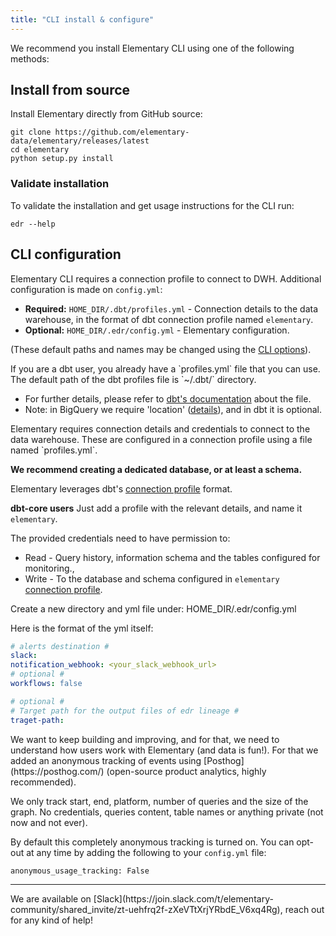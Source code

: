 ```yaml
---
title: "CLI install & configure"
---
```



We recommend you install Elementary CLI using one of the following methods:

<InstallCLI />

## Install from source

Install Elementary directly from GitHub source:

```shell
git clone https://github.com/elementary-data/elementary/releases/latest
cd elementary
python setup.py install
```

### Validate installation

To validate the installation and get usage instructions for the CLI run:

```shell
edr --help
```

## CLI configuration

Elementary CLI requires a connection profile to connect to DWH. Additional configuration is made on `config.yml`:

- **Required:** `HOME_DIR/.dbt/profiles.yml` - Connection details to the data warehouse, in the format of dbt connection profile named `elementary`.
- **Optional:** `HOME_DIR/.edr/config.yml` - Elementary configuration.

(These default paths and names may be changed using the [CLI options](./cli-advanced)).

<Accordion title="How to create 'profiles.yml'?">

<AddConnectionProfile />

</Accordion>

<Accordion title="dbt-core user? You already have profiles.yml">
If you are a dbt user, you already have a `profiles.yml` file that you can use. The default path of the dbt profiles file is `~/.dbt/` directory.

- For further details, please refer to [dbt's documentation](https://docs.getdbt.com/reference/profiles.yml) about the file.
- Note: in BigQuery we require 'location' ([details](https://cloud.google.com/bigquery/docs/locations)), and in dbt it is optional.

</Accordion>

<Accordion title="What is a connection profile?">
Elementary requires connection details and credentials to connect to the data warehouse. These are configured in a connection profile using a file named `profiles.yml`.

**We recommend creating a dedicated database, or at least a schema.**

Elementary leverages dbt's [connection profile](https://docs.getdbt.com/dbt-cli/configure-your-profile) format.

**dbt-core users**
Just add a profile with the relevant details, and name it `elementary`.

</Accordion>

<Accordion title="Connection profile permissions">
The provided credentials need to have permission to:

- Read - Query history, information schema and the tables configured for monitoring.,
- Write - To the database and schema configured in `elementary` [connection profile](./connection-profile).

</Accordion>

<Accordion title="How to create 'config.yml'?">
Create a new directory and yml file under: HOME_DIR/.edr/config.yml

Here is the format of the yml itself:

```yml config.yml
# alerts destination #
slack:
notification_webhook: <your_slack_webhook_url>
# optional #
workflows: false

# optional #
# Target path for the output files of edr lineage #
traget-path:
```

</Accordion>

<Accordion title="Anonymous tracking">
We want to keep building and improving, and for that, we need to understand how users work with Elementary (and data is fun!). For that we added an anonymous tracking of events using [Posthog](https://posthog.com/) (open-source product analytics, highly recommended).

We only track start, end, platform, number of queries and the size of the graph. No credentials, queries content, table names or anything private (not now and not ever).

By default this completely anonymous tracking is turned on. You can opt-out at any time by adding the following to your `config.yml` file:

```shell
anonymous_usage_tracking: False
```

</Accordion>

---

<Accordion title="Have a question?">
We are available on [Slack](https://join.slack.com/t/elementary-community/shared_invite/zt-uehfrq2f-zXeVTtXrjYRbdE_V6xq4Rg), reach out for any kind of help!

</Accordion>
